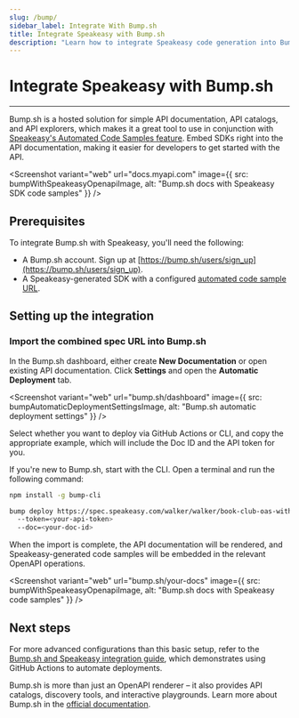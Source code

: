 ```yaml
---
slug: /bump/
sidebar_label: Integrate With Bump.sh
title: Integrate Speakeasy with Bump.sh
description: "Learn how to integrate Speakeasy code generation into Bump.sh docs."
---
```



# Integrate Speakeasy with Bump.sh

---



Bump.sh is a hosted solution for simple API documentation, API catalogs, and API explorers, which makes it a great tool to use in conjunction with [Speakeasy's Automated Code Samples feature](/docs/code-samples/automated-code-sample-urls). Embed SDKs right into the API documentation, making it easier for developers to get started with the API.

<Screenshot 
  variant="web"
  url="docs.myapi.com" 
  image={{
    src: bumpWithSpeakeasyOpenapiImage,
    alt: "Bump.sh docs with Speakeasy SDK code samples"
  }}
/>

## Prerequisites

To integrate Bump.sh with Speakeasy, you'll need the following:

 - A Bump.sh account. Sign up at [https://bump.sh/users/sign_up](https://bump.sh/users/sign_up).
 - A Speakeasy-generated SDK with a configured [automated code sample URL](/docs/code-samples/automated-code-sample-urls).



## Setting up the integration

<GetPublicUrlSnippet />

### Import the combined spec URL into Bump.sh

In the Bump.sh dashboard, either create **New Documentation** or open existing API documentation. Click **Settings** and open the **Automatic Deployment** tab.

<Screenshot 
  variant="web"
  url="bump.sh/dashboard" 
  image={{
    src: bumpAutomaticDeploymentSettingsImage,
    alt: "Bump.sh automatic deployment settings"
  }}
/>

Select whether you want to deploy via GitHub Actions or CLI, and copy the appropriate example, which will include the Doc ID and the API token for you.

If you're new to Bump.sh, start with the CLI. Open a terminal and run the following command:

```bash
npm install -g bump-cli

bump deploy https://spec.speakeasy.com/walker/walker/book-club-oas-with-code-samples
  --token=<your-api-token>
  --doc=<your-doc-id>
```

When the import is complete, the API documentation will be rendered, and Speakeasy-generated code samples will be embedded in the relevant OpenAPI operations.

<Screenshot 
  variant="web"
  url="bump.sh/your-docs" 
  image={{
    src: bumpWithSpeakeasyOpenapiImage,
    alt: "Bump.sh docs with Speakeasy code samples"
  }}
/>

## Next steps

For more advanced configurations than this basic setup, refer to the [Bump.sh and Speakeasy integration guide](https://docs.bump.sh/guides/bump-sh-tutorials/generate-sdks-with-speakeasy/), which demonstrates using GitHub Actions to automate deployments.

Bump.sh is more than just an OpenAPI renderer – it also provides API catalogs, discovery tools, and interactive playgrounds. Learn more about Bump.sh in the [official documentation](https://docs.bump.sh/).

